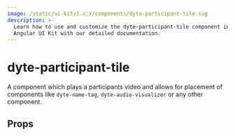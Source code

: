 ```yaml
---
image: /static/ui-kit/1.x.x/components/dyte-participant-tile.svg
description: >-
  Learn how to use and customize the dyte-participant-tile component in Ospi's
  Angular UI Kit with our detailed documentation.
---
```


# dyte-participant-tile

A component which plays a participants video and allows for placement
of components like `dyte-name-tag`, `dyte-audio-visualizer` or any other component.

## Props

<PropsTable of="dyte-participant-tile" />

<head>
  <title>Angular UI Kit dyte-participant-tile</title>
</head>
